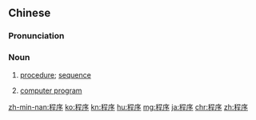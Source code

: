 ==Chinese==
{{zh-forms}}

===Pronunciation===
{{zh-pron
|m=chéngxù
|c=cing4 zeoi6
|h=pfs=chhàng-si
|mn=xm,tp,kh:thêng-sū/tp,kh:têng-sū/zz:thêng-sī/qz:thêng-sǐr
|ma=y
|cat=n
}}

===Noun===
{{zh-noun}}

# [[procedure]]; [[sequence]]
#: {{zh-x|法定 程序|legal '''procedure'''}}
# [[computer program]]

{{zh-cat|Intermediate}}

[[zh-min-nan:程序]]
[[ko:程序]]
[[kn:程序]]
[[hu:程序]]
[[mg:程序]]
[[ja:程序]]
[[chr:程序]]
[[zh:程序]]